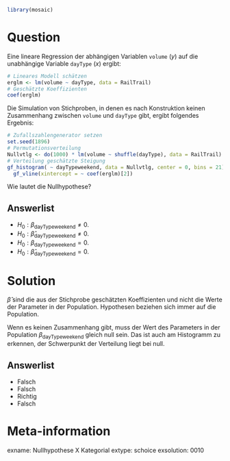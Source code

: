 ```r
library(mosaic)
```

Question
========

Eine lineare Regression der abhängigen Variablen `volume` ($y$) auf die unabhängige Variable `dayType` ($x$) ergibt:

```r
# Lineares Modell schätzen
erglm <- lm(volume ~ dayType, data = RailTrail)
# Geschätzte Koeffizienten
coef(erglm)
```

Die Simulation von Stichproben, in denen es nach Konstruktion keinen Zusammenhang zwischen `volume` und `dayType` gibt, ergibt folgendes Ergebnis:

```r
# Zufallszahlengenerator setzen
set.seed(1896)
# Permutationsverteilung
Nullvtlg <- do(1000) * lm(volume ~ shuffle(dayType), data = RailTrail)
# Verteilung geschätzte Steigung
gf_histogram( ~ dayTypeweekend, data = Nullvtlg, center = 0, bins = 21) |>
  gf_vline(xintercept = ~ coef(erglm)[2]) 
```

Wie lautet die Nullhypothese?

Answerlist
----------
* $H_0: \beta_{\text{dayTypeweekend}} \neq 0$.
* $H_0: \hat{\beta}_{\text{dayTypeweekend}} \neq 0$.
* $H_0: \beta_{\text{dayTypeweekend}} = 0$.
* $H_0: \hat{\beta}_{\text{dayTypeweekend}} = 0$.

Solution
========

$\hat\beta$ sind die aus der Stichprobe geschätzten Koeffizienten und nicht die Werte der Parameter in der Population.
Hypothesen beziehen sich immer auf die Population.

Wenn es keinen Zusammenhang gibt, muss der Wert des Parameters in der Population $\beta_{\text{dayTypeweekend}}$ gleich null sein.
Das ist auch am Histogramm zu erkennen, der Schwerpunkt der Verteilung liegt bei null.


Answerlist
----------
* Falsch
* Falsch
* Richtig
* Falsch

Meta-information
================
exname: Nullhypothese X Kategorial
extype: schoice
exsolution: 0010